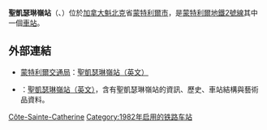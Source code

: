 {{Infobox station 
| name          = 聖凱瑟琳嶺<br />{{lang|fr|Côte-Sainte-Catherine}}
| style         = Montreal Metro
| image         = Cote-Sainte-CatherineMetro.JPG
| caption       = 
| address       = [[魁北克省|魁北克省]][[蒙特利爾|蒙特利爾]]聖凱瑟琳嶺路4780號在維多利亞大道
| country       = [[加拿大|加拿大]]
| coordinates   = {{coord|45|29|32|N|73|37|58|W|type:railwaystation_region:CA-QC|display=inline,title}}
| line          = [[蒙特利爾地鐵橙線|橙線]]
| other         = {{Rail color box|system=AMT|line=STM}}
| structure     = 
| platform      = 
| depth         = {{convert|17.7|m|ftin|abbr=off}}，第20深
| levels        = 
| tracks        = 
| parking       = 
| bicycle       = 
| opened        = 1982年1月4日
| architect     = Gilbert Sauvé
| closed        = 
| rebuilt       = 
| ADA           = 
| code          = 
| owned         =
| operator      = [[蒙特利爾交通局|蒙特利爾交通局]]
| zone          = 
| status        =
| passengers    = 1,849,035進出（2006年），47/68
| pass_year     = 
| pass_percent  = 
| pass_system   = 
| mpassengers   = 
| services      = 
}}
'''聖凱瑟琳嶺站'''（{{lang-fr|Station Côte-Sainte-Catherine}}、{{lang-en|Côte-Sainte-Catherine Station}}）位於[[加拿大|加拿大]][[魁北克|魁北克]]省[[蒙特利爾市|蒙特利爾市]]，是[[蒙特利爾地鐵|蒙特利爾地鐵]][[蒙特利爾地鐵2號線|2號線]]其中一個[[鐵路車站|車站]]。

== 外部連結 ==

* {{fr}}{{en}}[[蒙特利爾交通局|蒙特利爾交通局]]：[http://www.stm.info/metro/M50.htm 聖凱瑟琳嶺站][http://www.stm.info/English/metro/a-M50.htm （英文）]
* {{fr}}{{en}}{{lang|en|metrodemontreal.com}}：[http://www.metrodemontreal.com/orange/cotestecatherine/index-f.html 聖凱瑟琳嶺站][http://www.metrodemontreal.com/orange/cotestecatherine/index.html （英文）]，含有聖凱瑟琳嶺站的資訊、歷史、車站結構與藝術品資料。

{{蒙特利爾地鐵}}
{{Railwaystation-stub}}

[[Category:蒙特利爾地鐵橙線車站|Côte-Sainte-Catherine]]
[[Category:1982年启用的铁路车站|Category:1982年启用的铁路车站]]